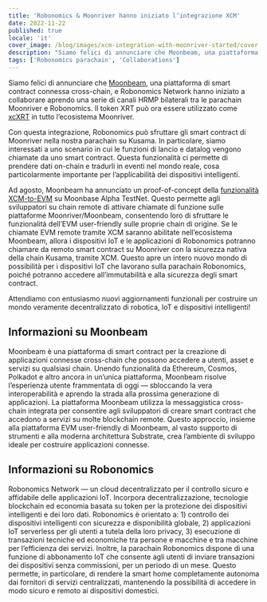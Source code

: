 ```yaml
---
title: 'Robonomics & Moonriver hanno iniziato l’integrazione XCM'
date: 2022-11-22
published: true
locale: 'it'
cover_image: /blog/images/xcm-integration-with-moonriver-started/cover.jpg
description: "Siamo felici di annunciare che Moonbeam, una piattaforma di smart contract connessa cross-chain, e Robonomics Network hanno iniziato a collaborare aprendo una serie di canali HRMP bilaterali tra le parachain Moonriver e Robonomics."
tags: ['Robonomics parachain', 'Collaborations']
---
```


Siamo felici di annunciare che [Moonbeam](http://moonbeam.network/), una piattaforma di smart contract connessa cross-chain, e Robonomics Network hanno iniziato a collaborare aprendo una serie di canali HRMP bilaterali tra le parachain Moonriver e Robonomics. Il token XRT può ora essere utilizzato come [xcXRT](https://moonbeam.network/announcements/moonriver-adds-cross-chain-capabilities-and-xcksm/) in tutto l’ecosistema Moonriver.

Con questa integrazione, Robonomics può sfruttare gli smart contract di Moonriver nella nostra parachain su Kusama. In particolare, siamo interessati a uno scenario in cui le funzioni di lancio e datalog vengono chiamate da uno smart contract. Questa funzionalità ci permette di prendere dati on-chain e tradurli in eventi nel mondo reale, cosa particolarmente importante per l’applicabilità dei dispositivi intelligenti.

Ad agosto, Moonbeam ha annunciato un proof-of-concept della [funzionalità XCM-to-EVM](https://moonbeam.network/announcements/xcm-to-evm-functionality-moonbase-alpha/) su Moonbase Alpha TestNet. Questo permette agli sviluppatori su chain remote di attivare chiamate di funzione sulle piattaforme Moonriver/Moonbeam, consentendo loro di sfruttare le funzionalità dell’EVM user-friendly sulle proprie chain di origine. Se le chiamate EVM remote tramite XCM saranno abilitate nell’ecosistema Moonbeam, allora i dispositivi IoT e le applicazioni di Robonomics potranno chiamare da remoto smart contract su Moonriver con la sicurezza nativa della chain Kusama, tramite XCM. Questo apre un intero nuovo mondo di possibilità per i dispositivi IoT che lavorano sulla parachain Robonomics, poiché potranno accedere all’immutabilità e alla sicurezza degli smart contract.

Attendiamo con entusiasmo nuovi aggiornamenti funzionali per costruire un mondo veramente decentralizzato di robotica, IoT e dispositivi intelligenti!

## Informazioni su Moonbeam

Moonbeam è una piattaforma di smart contract per la creazione di applicazioni connesse cross-chain che possono accedere a utenti, asset e servizi su qualsiasi chain. Unendo funzionalità da Ethereum, Cosmos, Polkadot e altro ancora in un’unica piattaforma, Moonbeam risolve l’esperienza utente frammentata di oggi — sbloccando la vera interoperabilità e aprendo la strada alla prossima generazione di applicazioni. La piattaforma Moonbeam utilizza la messaggistica cross-chain integrata per consentire agli sviluppatori di creare smart contract che accedono a servizi su molte blockchain remote. Questo approccio, insieme alla piattaforma EVM user-friendly di Moonbeam, al vasto supporto di strumenti e alla moderna architettura Substrate, crea l’ambiente di sviluppo ideale per costruire applicazioni connesse.

## Informazioni su Robonomics

Robonomics Network — un cloud decentralizzato per il controllo sicuro e affidabile delle applicazioni IoT. Incorpora decentralizzazione, tecnologie blockchain ed economia basata su token per la protezione dei dispositivi intelligenti e dei loro dati. Robonomics è orientato a: 1) controllo dei dispositivi intelligenti con sicurezza e disponibilità globale, 2) applicazioni IoT serverless per gli utenti a tutela della loro privacy, 3) esecuzione di transazioni tecniche ed economiche tra persone e macchine e tra macchine per l’efficienza dei servizi. Inoltre, la parachain Robonomics dispone di una funzione di abbonamento IoT che consente agli utenti di inviare transazioni dei dispositivi senza commissioni, per un periodo di un mese. Questo permette, in particolare, di rendere la smart home completamente autonoma dai fornitori di servizi centralizzati, mantenendo la possibilità di accedere in modo sicuro e remoto ai dispositivi domestici.